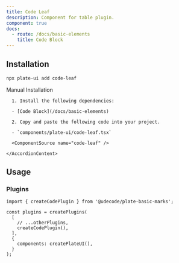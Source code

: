 ```yaml
---
title: Code Leaf
description: Component for table plugin.
component: true
docs:
  - route: /docs/basic-elements
    title: Code Block
---
```


<ComponentPreview
  name="playground-demo"
  id="basicnodes"
/>

## Installation

```bash
npx plate-ui add code-leaf
```

<Accordion type="single" collapsible>
  <AccordionItem value="manual-installation">
    <AccordionTrigger>Manual Installation</AccordionTrigger>
    <AccordionContent>

      1. Install the following dependencies:

      - [Code Block](/docs/basic-elements)

      2. Copy and paste the following code into your project.

      - `components/plate-ui/code-leaf.tsx`

      <ComponentSource name="code-leaf" />

    </AccordionContent>

  </AccordionItem>
</Accordion>

## Usage

### Plugins

```tsx
import { createCodePlugin } from '@udecode/plate-basic-marks';

const plugins = createPlugins(
  [
    // ...otherPlugins,
    createCodePlugin(),
  ],
  {
    components: createPlateUI(),
  }
);
```
